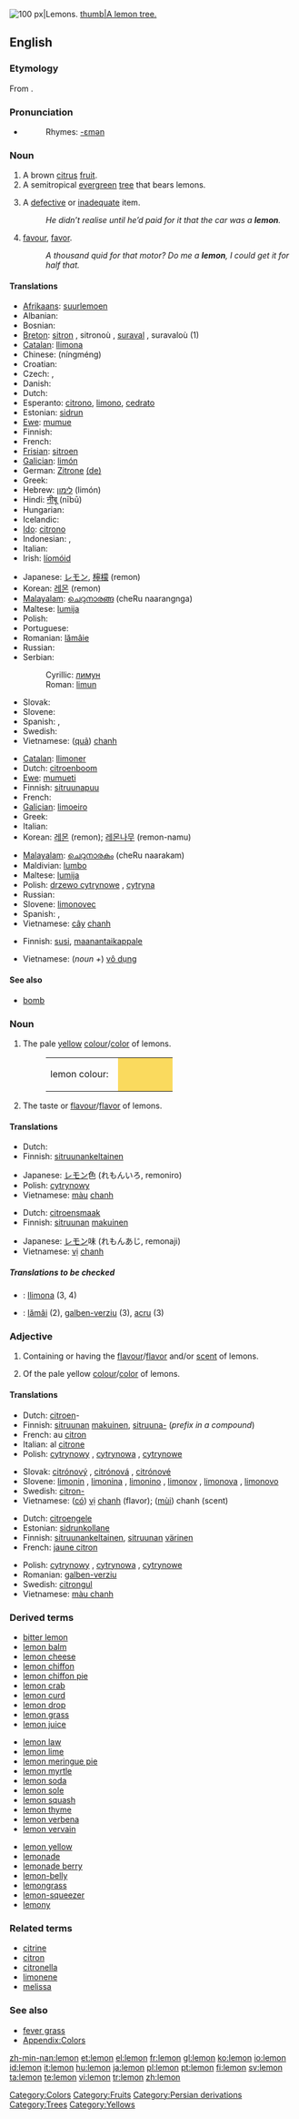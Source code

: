 {{wikipedia}}
[[Image:Lemon.jpg|thumb|right|100 px|Lemons.]]
[[image:Lemon tree Berkeley.JPG|thumb|A lemon tree.]]
==English==

===Etymology===
From {{Pers.}} {{term|sc=FAchar|لیمون|tr=limun}}.

===Pronunciation===
* {{IPA|/ˈlemən/}}
*: Rhymes: [[Rhymes:English:-ɛmən|-ɛmən]]

===Noun===
{{en-noun}}

# A brown [[citrus]] [[fruit]].
# A semitropical [[evergreen]] [[tree]] that bears lemons.
# {{slang}} A [[defective]] or [[inadequate]] item.
#: ''He didn’t realise until he’d paid for it that the car was a '''lemon'''.''
# {{context|[[Cockney rhyming slang]]|shortened from “lemon flavour”}} [[favour]], [[favor]].
#: ''A thousand quid for that motor? Do me a '''lemon''', I could get it for half that.''

====Translations====
{{trans-top|citrus fruit}}
* [[Afrikaans]]: [[suurlemoen]]
* Albanian: {{t-|sq|limon|m|xs=Albanian}}
* Bosnian: {{t-|bs|limun|m}}
* [[Breton]]: [[sitron]] {{m}}, sitronoù {{p}}, [[suraval]] {{m}}, suravaloù {{p}} (1)
* [[Catalan]]: [[llimona]] {{f}}
* Chinese: {{zh-ts|檸檬|柠檬}} (níngméng)
* Croatian: {{t+|hr|limun|m}}
* Czech: {{t-|cs|citrón|m}}, {{t-|cs|citron}}
* Danish: {{t-|da|citron}}
* Dutch: {{t+|nl|citroen|f}}
* Esperanto: [[citrono]], [[limono]], [[cedrato]]
* Estonian: [[sidrun]]
* [[Ewe]]: [[mumue]] {{n}}
* Finnish: {{t+|fi|sitruuna}}
* French: {{t+|fr|citron|m}}
* [[Frisian]]: [[sitroen]]
* [[Galician]]: [[limón]] {{m}}
* German: [[Zitrone]] [[:de:Zitrone| (de)]] {{f}}
* Greek: {{t+|el|λεμόνι|n|tr=lemóni|sc=Grek}}
* Hebrew: [[לימון]] (limón) {{m}}
* Hindi: [[नीबू]] (nībū)
* Hungarian: {{t+|hu|citrom}}
* Icelandic: {{t+|is|sítróna|f}}
* [[Ido]]: [[citrono]]
* Indonesian: {{t+|id|jeruk nipis|xs=Indonesian}}, {{t+|id|limau|xs=Indonesian}}
* Italian: {{t+|it|limone|m}}
* Irish: [[líomóid]] {{f}}
{{trans-mid}}
* Japanese: [[レモン]], [[檸檬]] (remon)
* Korean: [[레몬]] (remon)
* [[Malayalam]]: [[ചെറുനാരങ്ങ]] (cheRu naarangnga)
* Maltese: [[lumija]]
* Polish: {{t+|pl|cytryna|f}}
* Portuguese: {{t+|pt|limão|m}}
* Romanian: [[lămâie]] {{f}}
* Russian: {{t+|ru|лимон|m|sc=Cyrl}}
* Serbian:
*: Cyrillic: [[лимун]] {{m}}
*: Roman: [[limun]] {{m}}
* Slovak: {{t-|sk|citrón|m}}
* Slovene: {{t+|sl|limona|f}}
* Spanish: {{t+|es|limón|m}}, {{t-|es|citrón}}
* Swedish: {{t+|sv|citron|c}}
* Vietnamese: ([[quả]]) [[chanh]]
{{trans-bottom}}

{{trans-top|tree}}
* [[Catalan]]: [[llimoner]] {{m}}
* Dutch: [[citroenboom]]
* [[Ewe]]: [[mumueti]] {{n}}
* Finnish: [[sitruunapuu]]
* French: {{t-|fr|citronnier|m}}
* [[Galician]]: [[limoeiro]] {{m}}
* Greek: {{t+|el|λεμονιά|f|tr=lemoniá|sc=Grek}}
* Italian: {{t+|it|limone|m}}
* Korean: [[레몬]] (remon); [[레몬나무]] (remon-namu)
{{trans-mid}}
* [[Malayalam]]: [[ചെറുനാരകം]] (cheRu naarakam)
* Maldivian: [[lumbo]]
* Maltese: [[lumija]]
* Polish: [[drzewo cytrynowe]] {{f}}, [[cytryna]] {{f}}
* Russian: {{t+|ru|лимон|m|sc=Cyrl}}
* Slovene: [[limonovec]] {{m}}
* Spanish: {{t|es|limonero|m}}, {{t+|es|limón|m}}<!--RAE-->
* Vietnamese: [[cây]] [[chanh]]
{{trans-bottom}}

{{trans-top|a defective item}}
* Finnish: [[susi]], [[maanantaikappale]]
{{trans-mid}}
* Vietnamese: (''noun +'') [[vô dụng]]
{{trans-bottom}}

====See also====
* [[bomb]]

===Noun===
{{en-noun|-}}

# {{colour}} The pale [[yellow]] [[colour]]/[[color]] of lemons.
#: <table><tr><td>lemon colour: &nbsp;</td><td bgcolor="#FADA5E" width="80">&nbsp; </td></tr></table>
# The taste or [[flavour]]/[[flavor]] of lemons.

====Translations====
{{trans-top|colour/color}}
* Dutch: {{t+|nl|citroengeel}}
* Finnish: [[sitruunankeltainen]]
{{trans-mid}}
* Japanese: [[レモン]]色 (れもんいろ, remoniro)
* Polish: [[cytrynowy]] {{m}}
* Vietnamese: [[màu]] [[chanh]]
{{trans-bottom}}

{{trans-top|taste}}
* Dutch: [[citroensmaak]]
* Finnish: [[sitruuna|sitruunan]] [[makuinen]]
{{trans-mid}}
* Japanese: [[レモン]]味 (れもんあじ, remonaji)
* Vietnamese: [[vị]] [[chanh]]
{{trans-bottom}}

=====Translations to be checked=====
{{checktrans}}
<!--Remove this section once all of the translations below have been moved into the tables above.-->

* {{ttbc|Catalan}}: [[llimona]] {{f}} (3, 4)
* {{ttbc|Romanian}}: [[lămâi]] {{m}} (2), [[galben-verziu]] (3), [[acru]] (3)

===Adjective===
{{en-adj|-}}

# Containing or having the [[flavour]]/[[flavor]] and/or [[scent]] of lemons.
# {{color}} Of the pale yellow [[colour]]/[[color]] of lemons.

====Translations====

{{trans-top|having the flavour/flavor and/or scent of lemons}}
* Dutch: [[citroen]]-
* Finnish: [[sitruuna|sitruunan]] [[makuinen]], [[sitruuna|sitruuna-]] (''prefix in a compound'')
* French: au [[citron]]
* Italian: al [[citrone]]
* Polish: [[cytrynowy]] {{m}}, [[cytrynowa]] {{f}}, [[cytrynowe]] {{n}}
{{trans-mid}}
* Slovak: [[citrónový]] {{m}}, [[citrónová]] {{f}}, [[citrónové]] {{n}}
* Slovene: [[limonin]] {{m}}, [[limonina]] {{f}}, [[limonino]] {{n}}, [[limonov]] {{m}}, [[limonova]] {{f}}, [[limonovo]] {{n}}
* Swedish: [[citron-]]
* Vietnamese: ([[có]]) [[vị]] [[chanh]] (flavor); ([[mùi]]) chanh (scent)
{{trans-bottom}}

{{trans-top|having the colour/color of lemons}}
* Dutch: [[citroengele]]
* Estonian: [[sidrunkollane]]
* Finnish: [[sitruunankeltainen]], [[sitruuna|sitruunan]] [[värinen]]
* French: [[jaune citron]]
{{trans-mid}}
* Polish: [[cytrynowy]] {{m}}, [[cytrynowa]] {{f}}, [[cytrynowe]] {{n}}
* Romanian: [[galben-verziu]]
* Swedish: [[citrongul]]
* Vietnamese: [[màu chanh]]
{{trans-bottom}}

===Derived terms===
{{top3}}
* [[bitter lemon]]
* [[lemon balm]]
* [[lemon cheese]]
* [[lemon chiffon]]
* [[lemon chiffon pie]]
* [[lemon crab]]
* [[lemon curd]]
* [[lemon drop]]
* [[lemon grass]]
* [[lemon juice]]
{{mid3}}
* [[lemon law]]
* [[lemon lime]]
* [[lemon meringue pie]]
* [[lemon myrtle]]
* [[lemon soda]]
* [[lemon sole]]
* [[lemon squash]]
* [[lemon thyme]]
* [[lemon verbena]]
* [[lemon vervain]]
{{mid3}}
* [[lemon yellow]]
* [[lemonade]]
* [[lemonade berry]]
* [[lemon-belly]]
* [[lemongrass]]
* [[lemon-squeezer]]
* [[lemony]]
{{bottom}}

===Related terms===
* [[citrine]]
* [[citron]]
* [[citronella]]
* [[limonene]]
* [[melissa]]

===See also===
* [[fever grass]]
* [[Appendix:Colours|Appendix:Colors]]

[[Category:Colors]]
[[Category:Fruits]]
[[Category:Persian derivations]]
[[Category:Trees]]
[[Category:Yellows]]

[[zh-min-nan:lemon]]
[[et:lemon]]
[[el:lemon]]
[[fr:lemon]]
[[gl:lemon]]
[[ko:lemon]]
[[io:lemon]]
[[id:lemon]]
[[it:lemon]]
[[hu:lemon]]
[[ja:lemon]]
[[pl:lemon]]
[[pt:lemon]]
[[fi:lemon]]
[[sv:lemon]]
[[ta:lemon]]
[[te:lemon]]
[[vi:lemon]]
[[tr:lemon]]
[[zh:lemon]]